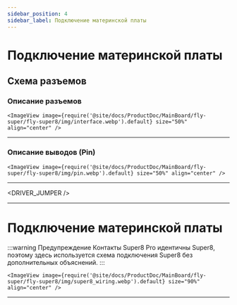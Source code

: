 ```yaml
---
sidebar_position: 4
sidebar_label: Подключение материнской платы
---
```




# Подключение материнской платы

## Схема разъемов

### Описание разъемов

    <ImageView image={require('@site/docs/ProductDoc/MainBoard/fly-super/fly-super8/img/interface.webp').default} size="50%" align="center" />

----

### Описание выводов (Pin)

    <ImageView image={require('@site/docs/ProductDoc/MainBoard/fly-super/fly-super8/img/pin.webp').default} size="50%" align="center" />

---


<DRIVER_JUMPER />

----

# Подключение материнской платы



:::warning Предупреждение
Контакты Super8 Pro идентичны Super8, поэтому здесь используется схема подключения Super8 без дополнительных объяснений.
:::

    <ImageView image={require('@site/docs/ProductDoc/MainBoard/fly-super/fly-super8/img/super8_wiring.webp').default} size="90%" align="center" />
----
